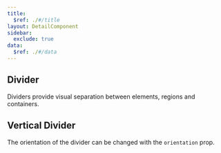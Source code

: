 ```yaml
---
title:
  $ref: ./#/title
layout: DetailComponent
sidebar:
  exclude: true
data:
  $ref: ./#/data
---
```


<LivePreviewControls>
<LivePreview componentName="divider" exampleName="Variants" >

## Divider

Dividers provide visual separation between elements, regions and containers.

</LivePreview>

<LivePreview componentName="divider" exampleName="Vertical" >

## Vertical Divider

The orientation of the divider can be changed with the `orientation` prop.

</LivePreview>
</LivePreviewControls>
